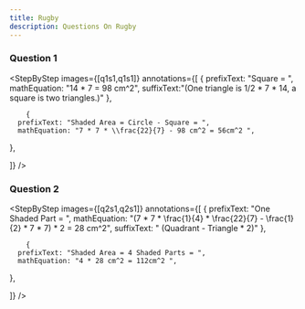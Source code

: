 ```yaml
---
title: Rugby
description: Questions On Rugby
---
```




### Question 1

<Accordions>
  <Accordion title="Question">
    <QuestionWithImage
      image={q1}
      subquestions={["Using the example as a reference, find the area of the shaded part formed by a square and a circle of diameter 14 cm. Round off your answer to the nearest whole number."]}
    />
  </Accordion>
  <Accordion title="Answer Walkthrough">

<StepByStep
  images={[q1s1,q1s1]}
  annotations={[
    {
      prefixText: "Square = ",
      mathEquation: "14 * 7 = 98 cm^2",
      suffixText:"(One triangle is 1/2 * 7 * 14, a square is two triangles.)"
    },

        {
      prefixText: "Shaded Area = Circle - Square = ",
      mathEquation: "7 * 7 * \\frac{22}{7} - 98 cm^2 = 56cm^2 ",

},

]}
/>

  </Accordion>
</Accordions>

### Question 2

<Accordions>
  <Accordion title="Question">
    <QuestionWithImage
      image={q2}
      subquestions={["The figure is made up of 4 small circles of diameter 7 cm and a big circle of diameter 14 cm. Find the area of the shaded part. Round off your answer to the nearest whole number.."]}
    />
  </Accordion>
  <Accordion title="Answer Walkthrough">

<StepByStep
  images={[q2s1,q2s1]}
  annotations={[
    {
      prefixText: "One Shaded Part = ",
      mathEquation: "(7 * 7 * \\frac{1}{4} * \\frac{22}{7} - \\frac{1}{2} * 7 * 7) * 2  = 28 cm^2",
      suffixText: " (Quadrant - Triangle * 2)"
    },

        {
      prefixText: "Shaded Area = 4 Shaded Parts = ",
      mathEquation: "4 * 28 cm^2 = 112cm^2 ",

},

]}
/>

  </Accordion>
</Accordions>
